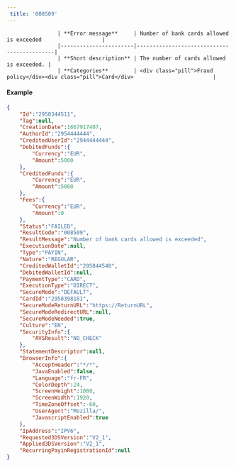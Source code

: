 ---  
 title: '008509'  
---  


                    | **Error message**     | Number of bank cards allowed is exceeded                   |
                    |-----------------------|--------------------------------------------|
                    | **Short description** | The number of cards allowed is exceeded. |
                    | **Categories**        | <div class="pill">Fraud policy</div><div class="pill">Card</div>                         |
                  

#### Example  
```json API Response
{
    "Id":"2958344511",
    "Tag":null,
    "CreationDate":1667917407,
    "AuthorId":"2954444444",
    "CreditedUserId":"2944444444",
    "DebitedFunds":{
        "Currency":"EUR",
        "Amount":5000
    },
    "CreditedFunds":{
        "Currency":"EUR",
        "Amount":5000
    },
    "Fees":{
        "Currency":"EUR",
        "Amount":0
    },
    "Status":"FAILED",
    "ResultCode":"008509",
    "ResultMessage":"Number of bank cards allowed is exceeded",
    "ExecutionDate":null,
    "Type":"PAYIN",
    "Nature":"REGULAR",
    "CreditedWalletId":"295844540",
    "DebitedWalletId":null,
    "PaymentType":"CARD",
    "ExecutionType":"DIRECT",
    "SecureMode":"DEFAULT",
    "CardId":"2958398181",
    "SecureModeReturnURL":"https://ReturnURL",
    "SecureModeRedirectURL":null,
    "SecureModeNeeded":true,
    "Culture":"EN",
    "SecurityInfo":{
        "AVSResult":"NO_CHECK"
    },
    "StatementDescriptor":null,
    "BrowserInfo":{
        "AcceptHeader":"*/*",
        "JavaEnabled":false,
        "Language":"fr-FR",
        "ColorDepth":24,
        "ScreenHeight":1080,
        "ScreenWidth":1920,
        "TimeZoneOffset":-60,
        "UserAgent":"Mozilla/",
        "JavascriptEnabled":true
    },
    "IpAddress":"IPV6",
    "Requested3DSVersion":"V2_1",
    "Applied3DSVersion":"V2_1",
    "RecurringPayinRegistrationId":null
}
```